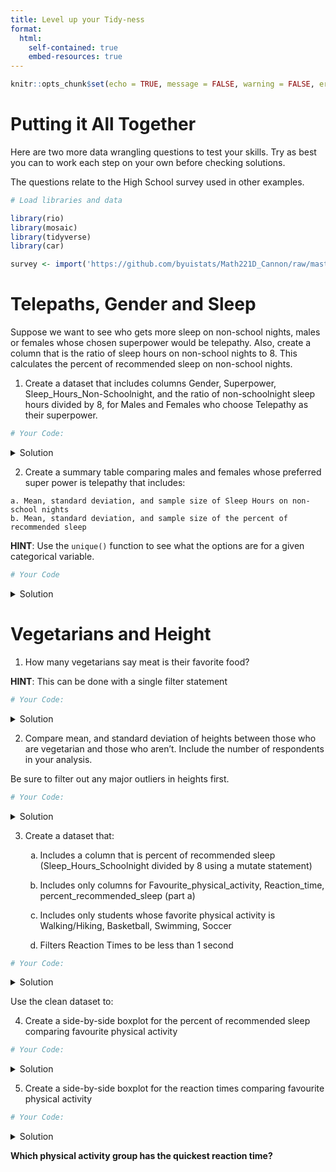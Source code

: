 ```yaml
---
title: Level up your Tidy-ness
format:
  html:
    self-contained: true
    embed-resources: true
---
```

```r
knitr::opts_chunk$set(echo = TRUE, message = FALSE, warning = FALSE, error = TRUE)
```


# Putting it All Together

Here are two more data wrangling questions to test your skills. Try as best you can to work each step on your own before checking solutions.

The questions relate to the High School survey used in other examples.  

```r
# Load libraries and data

library(rio)
library(mosaic)
library(tidyverse)
library(car)

survey <- import('https://github.com/byuistats/Math221D_Cannon/raw/master/Data/HighSchoolSeniors_subset.csv') %>% tibble()

```


# Telepaths, Gender and Sleep

Suppose we want to see who gets more sleep on non-school nights, males or females whose chosen superpower would be telepathy.  Also, create a column that is the ratio of sleep hours on non-school nights to 8.  This calculates the percent of recommended sleep on non-school nights.    

  1. Create a dataset that includes columns Gender, Superpower, Sleep_Hours_Non-Schoolnight, and the ratio of non-schoolnight sleep hours divided by 8, for Males and Females who choose Telepathy as their superpower.

```r
# Your Code:

```


<details>
<summary>Solution</summary>
```r
unique(survey$Superpower)

telepaths <- survey %>%
  select(Gender, Superpower, Sleep_Hours_Non_Schoolnight) %>%
  filter(Superpower=="Telepathy") %>%
  mutate(
    percent_of_recommended = Sleep_Hours_Non_Schoolnight / 8
  )

telepaths
```
</details>


  2. Create a summary table comparing males and females whose preferred super power is telepathy that includes:
  
    a. Mean, standard deviation, and sample size of Sleep Hours on non-school nights 
    b. Mean, standard deviation, and sample size of the percent of recommended sleep

**HINT**:  Use the `unique()` function to see what the options are for a given categorical variable.

```r
# Your Code

```


<details>
<summary>Solution</summary>
```r
telepaths %>%
  group_by(Gender) %>%
  summarise(
    mn_hrs = mean(Sleep_Hours_Non_Schoolnight),
    mn_percent_recommended = mean(percent_of_recommended),
    count = n()
  )

```
</details>


# Vegetarians and Height

1. How many vegetarians say meat is their favorite food?

**HINT**: This can be done with a single filter statement

```r
# Your Code:

```


<details>
<summary>Solution</summary>
```r

survey %>%
  filter(Favorite_Food == "Meat",
         Vegetarian == "Yes")

```
</details>

2. Compare mean, and standard deviation of heights between those who are vegetarian and those who aren't.  Include the number of respondents in your analysis.

Be sure to filter out any major outliers in heights first.

```r
# Your Code:

```

<details>
<summary>Solution</summary>
```r

survey %>%
  select(Height_cm, Vegetarian) %>%
  filter(Height_cm < 214,
         Height_cm > 100) %>%
  group_by(Vegetarian) %>%
  summarise(
    med_ht = median(Height_cm),
    mean_ht = mean(Height_cm),
    sd_ht = sd(Height_cm),
    count = n()
  )

```

After removing outliers, it looks like vegetarians are shorter, on average. 

```r
# Bonus Boxplot:
veg <- survey %>%
  select(Height_cm, Vegetarian) %>%
  filter(Height_cm < 214,
         Height_cm > 100)


boxplot(veg$Height_cm ~ veg$Vegetarian, col = c(5,6), main = "Heights (cm) of Vegetarians and Non-Vegetarians", xlab="vegetarian", ylab = "Height (cm)")

```


</details>


  3. Create a dataset that:
      a. Includes a column that is percent of recommended sleep (Sleep_Hours_Schoolnight divided by 8 using a mutate statement)
      
      b. Includes only columns for Favourite_physical_activity, Reaction_time, percent_recommended_sleep (part a)
  
      c. Includes only students whose favorite physical activity is Walking/Hiking, Basketball, Swimming, Soccer
  
      d. Filters Reaction Times to be less than 1 second

```r
# Your Code:

```

<details>
<summary>Solution</summary>
```r
phys_act <- survey %>%
  mutate(
    pct_recommended_sleep = Sleep_Hours_Schoolnight / 8
  ) %>%
  filter(Favourite_physical_activity %in% c('Walking/Hiking', "Basketball", "Swimming", "Soccer"),
         Reaction_time < 1) %>%
  select(Favourite_physical_activity, Reaction_time, pct_recommended_sleep)
```
</details>

Use the clean dataset to:

  4. Create a side-by-side boxplot for the percent of recommended sleep comparing favourite physical activity

```r
# Your Code:

```

<details>
<summary>Solution</summary>
```r
boxplot(phys_act$pct_recommended_sleep ~ phys_act$Favourite_physical_activity, xlab = "Favorite Physical Activity", ylab = "% Recommended Sleep on School Nights", main = "School Night Sleep by Favorite Physical Activity", col = c(2,3,4,5))
```

</details>

  5. Create a side-by-side boxplot for the reaction times comparing favourite physical activity

```r
# Your Code:


```

<details>
<summary>Solution</summary>
```r
boxplot(phys_act$Reaction_time ~ phys_act$Favourite_physical_activity, xlab = "Favorite Physical Activity", ylab = "Reaction Time", main = "Reaction Time Results by Favorite Physical Activity", col = c(2,3,4,5))
```
</details>

__Which physical activity group has the quickest reaction time?__
